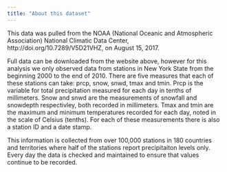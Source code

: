```yaml
---
title: "About this dataset"
---
```


This data was pulled from the NOAA (National Oceanic and Atmospheric Association) National Climatic Data Center, http://doi.org/10.7289/V5D21VHZ, on August 15, 2017. 

Full data can be downloaded from the website above, however for this analysis we only observed data from stations in New York State from the beginning 2000 to the end of 2010. There are five measures that each of these stations can take: prcp, snow, snwd, tmax and tmin. Prcp is the variable for total precipitation measured for each day in tenths of millimeters. Snow and snwd are the measurements of snowfall and snowdepth respectivley, both recorded in millimeters. Tmax and tmin are the maximum and minimum temperatures recorded for each day, noted in the scale of Celsius (tenths). For each of these measurements there is also a station ID and a date stamp. 

This information is collected from over 100,000 stations in 180 countries and territories where half of the stations report precipitaiton levels only. Every day the data is checked and maintained to ensure that values continue to be recorded.